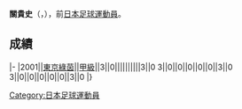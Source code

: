 {{unreferenced|time=2018-05-31T13:43:50+00:00}}
{{Infobox football biography
|name=關貴史
|image=
|fullname=關貴史
|birth_date={{Birth date and age|1978|6|5}}
|cityofbirth=[[茨城縣|茨城縣]]
|countryofbirth=[[日本|日本]]
|position=[[前鋒_(足球)|前鋒]]
|currentclub=
|years=2001
|clubs=[[東京綠茵|東京綠茵]]
|caps(goals)=
|nationalyears=
|nationalteam=
|nationalcaps(goals)=
}}
'''關貴史'''（{{lang-ja|関貴史}}，{{Bd|1978年|6月5日||}}），前[[日本|日本]][[足球|足球]][[運動員|運動員]]。

==成績==
{{Football player club statistics 1|YYN}}
{{Football player club statistics 2|JPN|YYN}}
|-
|2001||[[東京綠茵|東京綠茵]]||[[日本職業足球甲級聯賽|甲級]]||3||0||||||||||3||0
{{Football player club statistics 3|1|JPN}}3||0||0||0||0||0||3||0
{{Football player club statistics 5}}3||0||0||0||0||0||3||0
|}

{{Japan-sport-bio-stub}}
{{Soccer-player-stub}}
[[Category:日本足球運動員|Category:日本足球運動員]]